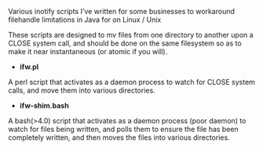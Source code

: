Various inotify scripts I've written for some businesses to workaround filehandle limitations in Java for on Linux / Unix

These scripts are designed to mv files from one directory to another upon a CLOSE system call, and should be done on the same filesystem so as to make it near instantaneous (or atomic if you will).

* '''ifw.pl'''
A perl script that activates as a daemon process to watch for CLOSE system calls, and move them into various directories.

* '''ifw-shim.bash'''
A bash(>4.0) script that activates as a daemon process (poor daemon) to watch for files being written, and polls them to ensure the file has been completely written, and then moves the files into various directories.
